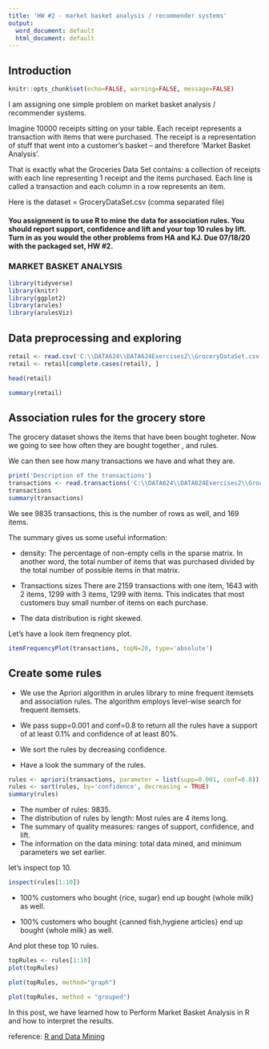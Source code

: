 ---
title: 'HW #2 - market basket analysis / recommender systems'
output:
  word_document: default
  html_document: default
---

## Introduction

```{r global_options, include=FALSE}
knitr::opts_chunk$set(echo=FALSE, warning=FALSE, message=FALSE)
```

I am assigning one simple problem on market basket analysis / recommender systems.  

Imagine 10000 receipts sitting on your table. Each receipt represents a transaction with items that were purchased. The receipt is a representation of stuff that went into a customer’s basket – and therefore ‘Market Basket Analysis’.

That is exactly what the Groceries Data Set contains: a collection of receipts with each line representing 1 receipt and the items purchased. Each line is called a transaction and each column in a row represents an item.

Here is the dataset = GroceryDataSet.csv  (comma separated file)

#### You assignment is to use R to mine the data for association rules.  You should report support, confidence and lift and your top 10 rules by lift.  Turn in as you would the other problems from HA and KJ.  Due 07/18/20 with the packaged set, HW #2.


### MARKET BASKET ANALYSIS 

```{r}
library(tidyverse)
library(knitr)
library(ggplot2)
library(arules)
library(arulesViz)
```

## Data preprocessing and exploring

```{r}
retail <- read.csv('C:\\DATA624\\DATA624Exercises2\\GroceryDataSet.csv')
retail <- retail[complete.cases(retail), ]
```

```{r}
head(retail)
```


```{r}
summary(retail)
```



## Association rules for the grocery store

The grocery dataset shows the items that have been bought togheter. Now we going to see how often they are bought together , and rules. 

We can then see how many transactions we have and what they are.

```{r}
print('Description of the transactions')
transactions <- read.transactions('C:\\DATA624\\DATA624Exercises2\\GroceryDataSet.csv', format = 'basket', sep=',')
transactions
summary(transactions)
```

We see 9835 transactions, this is the number of rows as well, and 169 items. 

The summary gives us some useful information:

* density: The percentage of non-empty cells in the sparse matrix. In another word, the total number of items that was purchased divided by the total number of possible items in that matrix. 

* Transactions sizes
There are 2159 transactions with one item, 1643 with  2 items, 1299 with 3 items, 1299 with items. This indicates that most customers buy small number of items on each purchase.

* The data distribution is right skewed.

Let's have a look item freqnency plot.

```{r}
itemFrequencyPlot(transactions, topN=20, type='absolute')
```

## Create some rules

* We use the Apriori algorithm in arules library to mine frequent itemsets and association rules. The algorithm employs level-wise search for frequent itemsets.

* We pass supp=0.001 and conf=0.8 to return all the rules have a support of at least 0.1% and confidence of at least 80%. 

* We sort the rules by decreasing confidence. 

* Have a look the summary of the rules. 

```{r}
rules <- apriori(transactions, parameter = list(supp=0.001, conf=0.8))
rules <- sort(rules, by='confidence', decreasing = TRUE)
summary(rules)
```

* The number of rules: 9835.
* The distribution of rules by length: Most rules are 4 items long.
* The summary of quality measures: ranges of support, confidence, and lift.
* The information on the data mining: total data mined, and minimum parameters we set earlier.

let's inspect top 10.

```{r}
inspect(rules[1:10])
```

* 100% customers who bought {rice, sugar} end up bought {whole milk} as well. 

* 100% customers who bought {canned fish,hygiene articles} end up bought {whole milk} as well. 

And plot these top 10 rules.

```{r}
topRules <- rules[1:10]
plot(topRules)
```

```{r}
plot(topRules, method="graph")
```

```{r}
plot(topRules, method = "grouped")
```

In this post, we have learned how to Perform Market Basket Analysis in R and how to interpret the results. 

reference: [R and Data Mining](http://www.rdatamining.com/examples/association-rules)
